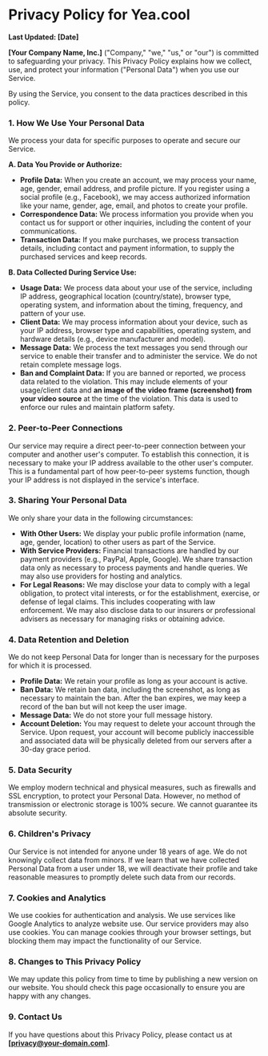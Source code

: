 # Privacy Policy for Yea.cool

**Last Updated: [Date]**

**[Your Company Name, Inc.]** ("Company," "we," "us," or "our") is committed to safeguarding your privacy. This Privacy Policy explains how we collect, use, and protect your information ("Personal Data") when you use our Service.

By using the Service, you consent to the data practices described in this policy.

### 1. How We Use Your Personal Data

We process your data for specific purposes to operate and secure our Service.

**A. Data You Provide or Authorize:**
- **Profile Data:** When you create an account, we may process your name, age, gender, email address, and profile picture. If you register using a social profile (e.g., Facebook), we may access authorized information like your name, gender, age, email, and photos to create your profile.
- **Correspondence Data:** We process information you provide when you contact us for support or other inquiries, including the content of your communications.
- **Transaction Data:** If you make purchases, we process transaction details, including contact and payment information, to supply the purchased services and keep records.

**B. Data Collected During Service Use:**
- **Usage Data:** We process data about your use of the service, including IP address, geographical location (country/state), browser type, operating system, and information about the timing, frequency, and pattern of your use.
- **Client Data:** We may process information about your device, such as your IP address, browser type and capabilities, operating system, and hardware details (e.g., device manufacturer and model).
- **Message Data:** We process the text messages you send through our service to enable their transfer and to administer the service. We do not retain complete message logs.
- **Ban and Complaint Data:** If you are banned or reported, we process data related to the violation. This may include elements of your usage/client data and **an image of the video frame (screenshot) from your video source** at the time of the violation. This data is used to enforce our rules and maintain platform safety.

### 2. Peer-to-Peer Connections

Our service may require a direct peer-to-peer connection between your computer and another user's computer. To establish this connection, it is necessary to make your IP address available to the other user's computer. This is a fundamental part of how peer-to-peer systems function, though your IP address is not displayed in the service's interface.

### 3. Sharing Your Personal Data

We only share your data in the following circumstances:
- **With Other Users:** We display your public profile information (name, age, gender, location) to other users as part of the Service.
- **With Service Providers:** Financial transactions are handled by our payment providers (e.g., PayPal, Apple, Google). We share transaction data only as necessary to process payments and handle queries. We may also use providers for hosting and analytics.
- **For Legal Reasons:** We may disclose your data to comply with a legal obligation, to protect vital interests, or for the establishment, exercise, or defense of legal claims. This includes cooperating with law enforcement. We may also disclose data to our insurers or professional advisers as necessary for managing risks or obtaining advice.

### 4. Data Retention and Deletion

We do not keep Personal Data for longer than is necessary for the purposes for which it is processed.
- **Profile Data:** We retain your profile as long as your account is active.
- **Ban Data:** We retain ban data, including the screenshot, as long as necessary to maintain the ban. After the ban expires, we may keep a record of the ban but will not keep the user image.
- **Message Data:** We do not store your full message history.
- **Account Deletion:** You may request to delete your account through the Service. Upon request, your account will become publicly inaccessible and associated data will be physically deleted from our servers after a 30-day grace period.

### 5. Data Security

We employ modern technical and physical measures, such as firewalls and SSL encryption, to protect your Personal Data. However, no method of transmission or electronic storage is 100% secure. We cannot guarantee its absolute security.

### 6. Children's Privacy

Our Service is not intended for anyone under 18 years of age. We do not knowingly collect data from minors. If we learn that we have collected Personal Data from a user under 18, we will deactivate their profile and take reasonable measures to promptly delete such data from our records.

### 7. Cookies and Analytics

We use cookies for authentication and analysis. We use services like Google Analytics to analyze website use. Our service providers may also use cookies. You can manage cookies through your browser settings, but blocking them may impact the functionality of our Service.

### 8. Changes to This Privacy Policy

We may update this policy from time to time by publishing a new version on our website. You should check this page occasionally to ensure you are happy with any changes.

### 9. Contact Us

If you have questions about this Privacy Policy, please contact us at **[privacy@your-domain.com]**.